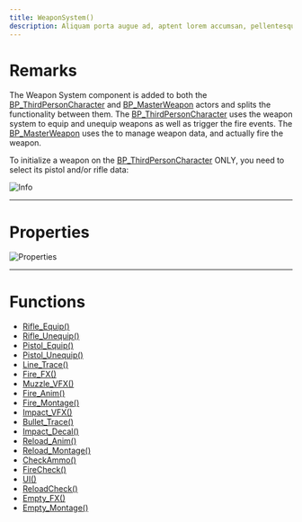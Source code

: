```yaml
---
title: WeaponSystem()
description: Aliquam porta augue ad, aptent lorem accumsan, pellentesque
---
```


# Remarks

The Weapon System component is added to both the [BP_ThirdPersonCharacter](/classes/BP_ThirdPersonCharacter) and [BP_MasterWeapon](classes/BP_MasterWeapon) actors and splits the functionality between them. The [BP_ThirdPersonCharacter](/classes/BP_ThirdPersonCharacter) uses the weapon system to equip and unequip weapons as well as trigger the fire events. The [BP_MasterWeapon](/classes/BP_MasterWeapon) uses the to manage weapon data, and actually fire the weapon.

To initialize a weapon on the [BP_ThirdPersonCharacter](/classes/BP_ThirdPersonCharacter) ONLY, you need to select its pistol and/or rifle data:

![Info](/assets/84d132148582a6b57f9dbeef63993e22.png)

---

# Properties

![Properties](/assets/bf9a13614ced09293fee0a625727264a.png)

---

# Functions

- [Rifle_Equip()](components/WeaponSystem/Rifle_Equip)
- [Rifle_Unequip()](components/WeaponSystem/Rifle_Unequip)
- [Pistol_Equip()](components/WeaponSystem/Pistol_Equip)
- [Pistol_Unequip()](components/WeaponSystem/Pistol_Unequip)
- [Line_Trace()](components/WeaponSystem/Line_Trace)
- [Fire_FX()](components/WeaponSystem/Fire_FX)
- [Muzzle_VFX()](components/WeaponSystem/Muzzle_VFX)
- [Fire_Anim()](components/WeaponSystem/Fire_Anim)
- [Fire_Montage()](components/WeaponSystem/Fire_Montage)
- [Impact_VFX()](components/WeaponSystem/Impact_VFX)
- [Bullet_Trace()](components/WeaponSystem/Bullet_Trace)
- [Impact_Decal()](components/WeaponSystem/Impact_Decal)
- [Reload_Anim()](components/WeaponSystem/Reload_Anim)
- [Reload_Montage()](components/WeaponSystem/Reload_Montage)
- [CheckAmmo()](components/WeaponSystem/CheckAmmo)
- [FireCheck()](components/WeaponSystem/FireCheck)
- [UI()](components/WeaponSystem/UI)
- [ReloadCheck()](components/WeaponSystem/ReloadCheck)
- [Empty_FX()](components/WeaponSystem/Empty_FX)
- [Empty_Montage()](components/WeaponSystem/Empty_Montage)
